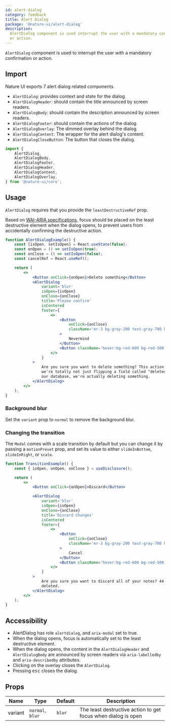 ```yaml
---
id: alert-dialog
category: feedback
title: Alert Dialog
package: '@nature-ui/alert-dialog'
description:
  AlertDialog component is used interrupt the user with a mandatory confirmation
  or action.
---
```


`AlertDialog` component is used to interrupt the user with a mandatory
confirmation or action.

## Import

Nature UI exports 7 alert dialog related components.

- `AlertDialog`: provides context and state for the dialog.
- `AlertDialogHeader`: should contain the title announced by screen readers.
- `AlertDialogBody`: should contain the description announced by screen readers.
- `AlertDialogFooter`: should contain the actions of the dialog.
- `AlertDialogOverlay`: The dimmed overlay behind the dialog.
- `AlertDialogContent`: The wrapper for the alert dialog's content.
- `AlertDialogCloseButton`: The button that closes the dialog.

```js
import {
	AlertDialog,
	AlertDialogBody,
	AlertDialogFooter,
	AlertDialogHeader,
	AlertDialogContent,
	AlertDialogOverlay,
} from '@nature-ui/core';
```

## Usage

`AlertDialog` requires that you provide the `leastDestructiveRef` prop.

Based on
[WAI-ARIA specifications](https://www.w3.org/TR/wai-aria-practices/#alertdialog),
focus should be placed on the least destructive element when the dialog opens,
to prevent users from accidentally confirming the destructive action.

```jsx
function AlertDialogExample() {
	const [isOpen, setIsOpen] = React.useState(false);
	const onOpen = () => setIsOpen(true);
	const onClose = () => setIsOpen(false);
	const cancelRef = React.useRef();

	return (
		<>
			<Button onClick={onOpen}>Delete something</Button>
			<AlertDialog
				variant='blur'
				isOpen={isOpen}
				onClose={onClose}
				title='Please confirm'
				isCentered
				footer={
					<>
						<Button
							onClick={onClose}
							className='mr-3 bg-gray-200 text-gray-700 hover:bg-gray-300'
						>
							Nevermind
						</Button>
						<Button className='hover:bg-red-600 bg-red-500'>Yes, delete</Button>
					</>
				}
			>
				Are you sure you want to delete something? This action is permanent, and
				we're totally not just flipping a field called "deleted" to "true" in
				our database, we're actually deleting something.
			</AlertDialog>
		</>
	);
}
```

### Background blur

Set the `variant` prop to `normal` to remove the background blur.

### Changing the transition

The `Modal` comes with a scale transition by default but you can change it by
passing a `motionPreset` prop, and set its value to either `slideInBottom`,
`slideInRight`, or `scale`.

```jsx
function TransitionExample() {
	const { isOpen, onOpen, onClose } = useDisclosure();

	return (
		<>
			<Button onClick={onOpen}>Discard</Button>

			<AlertDialog
				variant='blur'
				isOpen={isOpen}
				onClose={onClose}
				title='Discard Changes'
				isCentered
				footer={
					<>
						<Button
							onClick={onClose}
							className='mr-3 bg-gray-200 text-gray-700 hover:bg-gray-300'
						>
							Cancel
						</Button>
						<Button className='hover:bg-red-600 bg-red-500'>Save</Button>
					</>
				}
			>
				Are you sure you want to discard all of your notes? 44 words will be
				deleted.
			</AlertDialog>
		</>
	);
}
```

## Accessibility

- AlertDialog has role `alertdialog`, and `aria-modal` set to true.
- When the dialog opens, focus is automatically set to the least destructive
  element.
- When the dialog opens, the content in the `AlertDialogHeader` and
  `AlertDialogBody` are announced by screen readers via `aria-labelledby` and
  `aria-describedby` attributes.
- Clicking on the overlay closes the `AlertDialog`.
- Pressing <kbd>esc</kbd> closes the dialog.

## Props

| Name    | Type             | Default | Description                                                   |
| ------- | ---------------- | ------- | ------------------------------------------------------------- |
| variant | `normal`, `blur` | `blur`  | The least destructive action to get focus when dialog is open |
